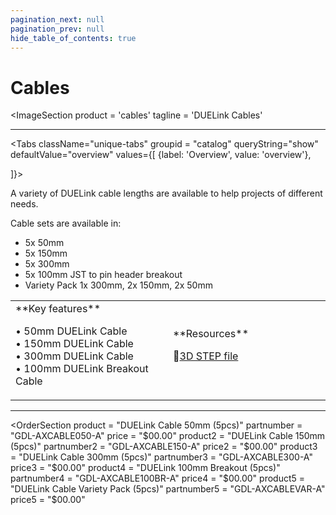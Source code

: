 ```yaml
---
pagination_next: null
pagination_prev: null
hide_table_of_contents: true
---
```



# Cables

<ImageSection
    product = 'cables'
    tagline = 'DUELink Cables'
></ImageSection>

---

<Tabs className="unique-tabs" groupid = "catalog" queryString="show" defaultValue="overview"
  values={[
    {label: 'Overview', value: 'overview'},

]}>

<TabItem value="overview">

A variety of DUELink cable lengths are available to help projects of different needs.

Cable sets are available in:

* 5x 50mm
* 5x 150mm
* 5x 300mm
* 5x 100mm JST to pin header breakout
* Variety Pack 1x 300mm, 2x 150mm, 2x 50mm 

<table><td width='50%'>
**Key features**

• 50mm DUELink Cable<br/>
• 150mm DUELink Cable<br/>
• 300mm DUELink Cable<br/>
• 100mm DUELink Breakout Cable<br/>

</td><td width='50%'>
**Resources**

🔩[3D STEP file](/)<br/>

</td></table>

</TabItem>
</Tabs>

---

<OrderSection
    product = "DUELink Cable 50mm (5pcs)"
    partnumber = "GDL-AXCABLE050-A"
    price = "$00.00"
    product2 = "DUELink Cable 150mm (5pcs)"
    partnumber2 = "GDL-AXCABLE150-A"
    price2 = "$00.00"
    product3 = "DUELink Cable 300mm (5pcs)"
    partnumber3 = "GDL-AXCABLE300-A"
    price3 = "$00.00"
    product4 = "DUELink 100mm Breakout (5pcs)"
    partnumber4 = "GDL-AXCABLE100BR-A"
    price4 = "$00.00"
    product5 = "DUELink Cable Variety Pack (5pcs)"
    partnumber5 = "GDL-AXCABLEVAR-A"
    price5 = "$00.00"
></OrderSection>


